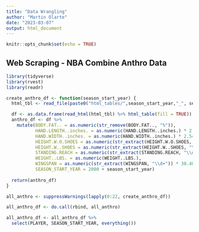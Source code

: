 ```yaml
---
title: "Data Wrangling"
author: "Martin Olarte"
date: "2023-03-07"
output: html_document
---
```


```r
knitr::opts_chunk$set(echo = TRUE)
```

## Web Scraping - NBA Combine Anthro Data

```r
library(tidyverse)
library(rvest)
library(readr)

create_anthro_df <- function(season_start_year) {
  html_tbl <- read_file(paste0("html_tables/",season_start_year,"_", season_start_year+1))

  df <- as.data.frame(read_html(html_tbl) %>% html_table(fill = TRUE))
  anthro_df <- df %>%
    mutate(BODY.FAT.. = as.numeric(str_remove(BODY.FAT.., "%")),
           HAND.LENGTH..inches. = as.numeric(HAND.LENGTH..inches.) * 2.54,
           HAND.WIDTH..inches. = as.numeric(HAND.WIDTH..inches.) * 2.54,
           HEIGHT.W.O.SHOES = as.numeric(str_extract(HEIGHT.W.O.SHOES, "\\d+")) * 30.48 + as.numeric(str_extract(gsub(" ", "", HEIGHT.W.O.SHOES), "(?<=')[^']+(?=')")) * 2.54,
           HEIGHT.W..SHOES = as.numeric(str_extract(HEIGHT.W..SHOES, "\\d+")) * 30.48 + as.numeric(str_extract(gsub(" ", "", HEIGHT.W..SHOES), "(?<=')[^']+(?=')")) * 2.54,
           STANDING.REACH = as.numeric(str_extract(STANDING.REACH, "\\d+")) * 30.48 + as.numeric(str_extract(gsub(" ", "", STANDING.REACH), "(?<=')[^']+(?=')")) * 2.54,
           WEIGHT..LBS. = as.numeric(WEIGHT..LBS.),
           WINGSPAN = as.numeric(str_extract(WINGSPAN, "\\d+")) * 30.48 + as.numeric(str_extract(gsub(" ", "", WINGSPAN), "(?<=')[^']+(?=')")) * 2.54,
           SEASON_START_YEAR = 2000 + season_start_year)
  
  return(anthro_df)
}

all_anthro <- suppressWarnings(lapply(0:22, create_anthro_df))

all_anthro_df <- do.call(rbind, all_anthro)

all_anthro_df <- all_anthro_df %>%
  select(PLAYER, SEASON_START_YEAR, everything())
```


